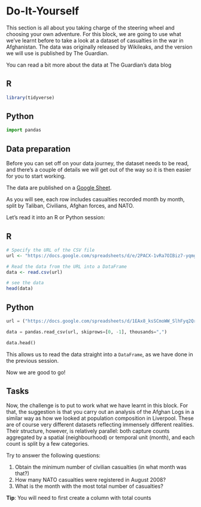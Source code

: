 # Do-It-Yourself {#sec-open-science-DIY .unnumbered}

This section is all about you taking charge of the steering wheel and choosing your own adventure. For this block, we are going to use what we've learnt before to take a look at a dataset of casualties in the war in Afghanistan. The data was originally released by Wikileaks, and the version we will use is published by The Guardian.

You can read a bit more about the data at The Guardian's data blog

::: {.panel-tabset group="language"}

## R
```r
library(tidyverse)
```

## Python

```python
import pandas
```

:::

## Data preparation

Before you can set off on your data journey, the dataset needs to be read, and there's a couple of details we will get out of the way so it is then easier for you to start working.

The data are published on a [Google Sheet](https://docs.google.com/spreadsheets/d/1EAx8_ksSCmoWW_SlhFyq2QrRn0FNNhcg1TtDFJzZRgc/edit?hl=en#gid=1).

As you will see, each row includes casualties recorded month by month, split by Taliban, Civilians, Afghan forces, and NATO.

Let's read it into an R or Python session:

::: {.panel-tabset group="language"}

## R
```r
# Specify the URL of the CSV file
url <- "https://docs.google.com/spreadsheets/d/e/2PACX-1vRa7OIBiz7-yqmgwUEn4V5Wm1TO8rGow_wQVS1PWp--UTCAKqNUhtifECO5ZR9XrMd6Ddq9NxQwf1ll/pub?gid=0&single=true&output=csv"

# Read the data from the URL into a DataFrame
data <- read.csv(url)

# see the data
head(data)
```
## Python

```python
url = ("https://docs.google.com/spreadsheets/d/1EAx8_ksSCmoWW_SlhFyq2QrRn0FNNhcg1TtDFJzZRgc/export?format=csv&gid=1")

data = pandas.read_csv(url, skiprows=[0, -1], thousands=",")

data.head()
```
:::

This allows us to read the data straight into a `DataFrame`, as we have done in the previous session.

Now we are good to go!

## Tasks

Now, the challenge is to put to work what we have learnt in this block. For that, the suggestion is that you carry out an analysis of the Afghan Logs in a similar way as how we looked at population composition in Liverpool. These are of course very different datasets reflecting immensely different realities. Their structure, however, is relatively parallel: both capture counts aggregated by a spatial (neighbourhood) or temporal unit (month), and each count is split by a few categories.

Try to answer the following questions:

1.  Obtain the minimum number of civilian casualties (in what month was that?)
2.  How many NATO casualties were registered in August 2008?
3.  What is the month with the most total number of casualties?

**Tip**: You will need to first create a column with total counts
